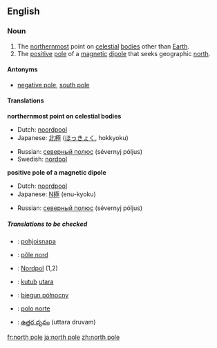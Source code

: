 {{see|North Pole}}
==English==

===Noun===
{{en-noun|sg=[[north]] [[pole]]}}

# The [[northernmost]] point on [[celestial]] [[body|bodies]] other than [[Earth]].
# The [[positive]] [[pole]] of a [[magnetic]] [[dipole]] that seeks geographic [[north]].

====Antonyms====
*{{italbrac-colon|positive pole}} [[negative pole]], [[south pole]]

====Translations====
'''northernmost point on celestial bodies'''
{{top}}
*Dutch: [[noordpool]] {{m}}
*Japanese: [[北極]] ([[ほっきょく]], hokkyoku)
{{mid}}
*Russian: [[северный полюс]] (sévernyj póljus) {{m}}
*Swedish: [[nordpol]] {{c}}
{{bottom}}

'''positive pole of a magnetic dipole'''
{{top}}
*Dutch: [[noordpool]] {{m}}
*Japanese: [[N極]] (enu-kyoku)
{{mid}}
*Russian: [[северный полюс]] (sévernyj póljus) {{m}}
{{bottom}}

=====Translations to be checked=====
{{rfc-trans}}
{{top}}
*{{ttbc|Finnish}}: [[pohjoisnapa]]
*{{ttbc|French}}: [[pôle nord]] {{m}}
*{{ttbc|German}}: [[Nordpol]] {{m}} (1,2)
*{{ttbc|Indonesian}}: [[kutub]] [[utara]]
{{mid}}
*{{ttbc|Polish}}: [[biegun północny]] {{m}}
*{{ttbc|Spanish}}: [[polo norte]]
*{{ttbc|Telugu}}: [[ఉత్తర దృవం]] (uttara druvam)
{{bottom}}

[[fr:north pole]]
[[ja:north pole]]
[[zh:north pole]]